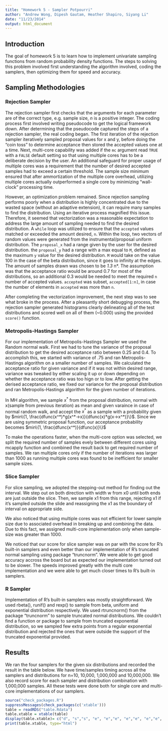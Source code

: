 ```yaml
---
title: "Homework 5 - Sampler Potpourri"
author: "Andrew Wong, Dipesh Gautam, Heather Shapiro, Siyang Li"
date: "11/23/2014"
output: html_document
---
```


## Introduction
The goal of homework 5 is to learn how to implement univariate sampling functions from random probability density functions. The steps to solving this problem involved first understanding the algorithm involved, coding the samplers, then optimizing them for speed and accuracy.

## Sampling Methodologies
### Rejection Sampler
The rejection sampler first checks that the arguments for each parameter are of the correct type, e.g. sample size, *n* is a positive integer. The coding process first involved writing pseudocode to get the logical framework down. After determining that the pseudocode captured the steps of a rejection sampler, the real coding began. The first iteration of the rejection sampler iteratively sampled proposal values for x and y, before doing the "coin toss" to determine acceptance then stored the accepted values one at a time. Next, multi-core capability was added if the `mc` argument read `TRUE` with a `FALSE` default setting so that using multiple cores has to be a deliberate decision by the user. An additional safeguard for proper usage of multiple cores was a requirement that the number of desired accepted samples had to exceed a certain threshold. The sample size minimum ensured that after ammortization of the multiple core overhead, utilizing multiple cores actually outperformed a single core by minimizing "wall-clock" processing time. 

However, an optimization problem remained. Since rejection sampling performs poorly when a distribution is highly concentrated due to the wasted space (without an adaptive extension), it can require many samples to find the distribution. Using an iterative process magnified this issue. Therefore, it seemed that vectorization was a reasonable expectation to address the large amount of sampling needed to find the desired distribution. A `while` loop was utilized to ensure that the `accepted` values matched or exceeded the amount desired, `n`. Within the loop, two vectors of random values were generated from the instrumental/proposal uniform distribution. The `proposal_x` had a range given by the user for the desired distribution. the `proposal_y` had a range with a max equal to `M`, defined as the maximum `y` value for the desired distribution. `M` would take on the value 100 in the case of the beta distribution, since it goes to infinity at the edges. The amount of samples drawn was chosen to be *1.3 * n*. The assumption was that the acceptance ratio would be around 0.7 for most of the distributions, so an additional 0.3 would be needed to meet the required `n` number of accepted values. `accepted` was subset, `accepted[1:n]`, in case the number of elements in `accepted` was more than `n`.

After completing the vectorization improvement, the next step was to see what broke in the process. After a pleasantly short debugging process, the rejection sampler generated histograms clearly delineating all of the test distributions and scored well on all of them (~0.000) using the provided `score()` function.

### Metropolis-Hastings Sampler
For our implementation of Metropolis-Hastings Sampler we used the Random normal walk. First we had to tune the variance of the proposal distribution to get the desired acceptance ratio between 0.25 and 0.4. To accomplish this, we started with variance of .75 and ran Metropolis-Hastings algorithm on a smaller number of samples. We calculated the acceptance ratio for given variance and if it was not within desired range, variance was tweaked by either scaling it up or down depending on whether the acceptance ratio was too hign or to low. After getting the derised acceptance ratio, we fixed our variance for the proposal distribution and ran Metropolis-Hastings algorithm for the given number of iterations.

In MH algorithm, we sample $x^*$ from the proposal distribution, normal with x(sample from previous iteration) as mean and given varaince in case of normal random walk, and accept the $x^*$ as a sample with a probability given by $min\{1, \frac{dfunc(x^*)*g(x^*->x)}{dfunc(x)*g(x->x^*)}\}$. Since we are using symmetric proposal function, our acceptance probability becomes $min\{1, \frac{dfunc(x^*)}{dfunc(x)}\}$

To make the operations faster, when the multi-core option was selected, we split the required number of samples evely between different cores using mcapply function and combined the result back to get required number of samples. We ran multiple cores only if the number of iterations was larger than 1000 as running multiple cores was found to be inefficient for smaller sample sizes.

### Slice Sampler
For slice sampling, we adopted the stepping-out method for finding out the interval. We step out on both direction with width w from x0 until both ends are just outside the slice. Then, we sample x1 from this range, rejecting x1 if it's sampled outside the slide and reassigning the x1 as the boundary of interval on appropriate side.

We also noticed that using multiple cores was not efficient for lower sample size due to associated overhead in breaking up and combining the data. Due to this fact, we assigned multi-core implementation only when sample-size was greater than 1000.

We noticed that our score for slice sampler was on par with the score for R's built-in samplers and even better than our implementation of R's truncated normal sampling using package "truncnorm".
We were able to get good accuracy accross the board but as expected our implementation turned out to be slower. The speeds improved greatly with the multi core implementation and we were able to get much closer times to R's built-in samplers.


### R Sampler
Implementation of R's built-in samplers was mostly straightforward. We used rbeta(), runif() and rexp() to sample from beta, uniform and exponential distribution respectively. We used rtruncnorm() from the package "truncnorm" to sample truncated normal distributions. We couldn't find a function or package to sample from truncated exponential distribution, so we sampled few extra points from a regular exponential distribution and rejected the ones that were outside the support of the truncated exponential provided.

## Results
We ran the four samplers for the given six distributions and recorded the result in the table below. We have time/samples timing across all the samplers and distributions for n=10, 10,000, 1,000,000 and 10,000,000. We also record score for each sampler and distribution combination with 1,000,000 samples. All these tests were done both for single core and multi-core implementations of our samplers.
```r
source("check_packages.R")
suppressMessages(check_packages(c('xtable')))
table = readRDS("table.Rdata")
table.xtable = xtable(table)
display(table.xtable)= c("d", "s","s", "e", "e","e", "e","e", "e","e", "e","e", "e")
print(table.xtable, type="html")
```




